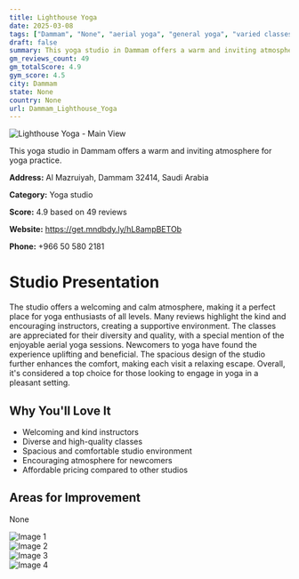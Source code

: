 ```yaml
---
title: Lighthouse Yoga
date: 2025-03-08
tags: ["Dammam", "None", "aerial yoga", "general yoga", "varied classes", "welcoming", "comfortable", "Dammam"]  
draft: false
summary: This yoga studio in Dammam offers a warm and inviting atmosphere for yoga practice.
gm_reviews_count: 49
gm_totalScore: 4.9
gym_score: 4.5
city: Dammam
state: None
country: None
url: Dammam_Lighthouse_Yoga
---
```


<div className="aspect-[16/9] relative my-8">
  <img 
    src="https://lh5.googleusercontent.com/p/AF1QipMn_CAirWG_JoFfDDNjyvBndsI0Pmf5OCJWOnPF=w1920-h1080-k-no"
    alt="Lighthouse Yoga - Main View"
    className="object-cover absolute inset-0 w-full h-full rounded-lg"
  />
</div>

This yoga studio in Dammam offers a warm and inviting atmosphere for yoga practice.

**Address:** Al Mazruiyah, Dammam 32414, Saudi Arabia

**Category:** Yoga studio

**Score:** 4.9 based on 49 reviews

**Website:** https://get.mndbdy.ly/hL8ampBETOb

**Phone:** +966 50 580 2181

# Studio Presentation

The studio offers a welcoming and calm atmosphere, making it a perfect place for yoga enthusiasts of all levels. Many reviews highlight the kind and encouraging instructors, creating a supportive environment. The classes are appreciated for their diversity and quality, with a special mention of the enjoyable aerial yoga sessions. Newcomers to yoga have found the experience uplifting and beneficial. The spacious design of the studio further enhances the comfort, making each visit a relaxing escape. Overall, it's considered a top choice for those looking to engage in yoga in a pleasant setting.



## Why You'll Love It

- Welcoming and kind instructors
- Diverse and high-quality classes
- Spacious and comfortable studio environment
- Encouraging atmosphere for newcomers
- Affordable pricing compared to other studios

## Areas for Improvement

None

<div className="grid grid-cols-1 xl:grid-cols-2 gap-4 my-8">
<div className="aspect-[4/3] relative"><img src="https://lh3.googleusercontent.com/p/AF1QipNgjzE8S9f6NCpjvS7Iyvcf01P4-JPc8q6YulvK=w1920-h1080-k-no" alt="Image 1" className="object-cover absolute inset-0 w-full h-full rounded-lg" /></div>
<div className="aspect-[4/3] relative"><img src="https://lh5.googleusercontent.com/p/AF1QipM4SwdS4LdGlsykMz3rtIHdZ8lFH4vf-L1iml7T=w1920-h1080-k-no" alt="Image 2" className="object-cover absolute inset-0 w-full h-full rounded-lg" /></div>
<div className="aspect-[4/3] relative"><img src="https://lh5.googleusercontent.com/p/AF1QipNC0gYZqqoSLqtsxessrnsThDMS7UIpG0VCn-7t=w1920-h1080-k-no" alt="Image 3" className="object-cover absolute inset-0 w-full h-full rounded-lg" /></div>
<div className="aspect-[4/3] relative"><img src="https://lh5.googleusercontent.com/p/AF1QipPu_0zxydyp7lK21WApEMv4eN1BuueKwMUwBmpP=w1920-h1080-k-no" alt="Image 4" className="object-cover absolute inset-0 w-full h-full rounded-lg" /></div>
</div>